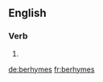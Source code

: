 ==English==

===Verb===
{{head|en|verb form}}

# {{en-third-person singular of|berhyme}}

[[de:berhymes]]
[[fr:berhymes]]